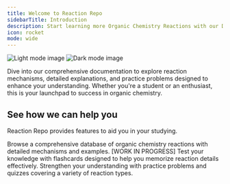 ```yaml
---
title: Welcome to Reaction Repo
sidebarTitle: Introduction
description: Start learning more Organic Chemistry Reactions with our Documentation!
icon: rocket
mode: wide
---
```



<Frame>
  <img src="/images/image.png" className="block dark:hidden" alt="Light mode image" />
  <img src="/images/img.png" className="hidden dark:block" alt="Dark mode image" />
</Frame>

Dive into our comprehensive documentation to explore reaction mechanisms, detailed explanations, and practice problems designed to enhance your understanding. Whether you're a student or an enthusiast, this is your launchpad to success in organic chemistry.

## See how we can help you

Reaction Repo provides features to aid you in your studying.

<CardGroup cols={3}>
  <Card
    title="Explore Reactions"
    icon="flask"
  >
    Browse a comprehensive database of organic chemistry reactions with detailed mechanisms and examples.
  </Card>
  <Card
    title="Interactive Flashcards"
    icon="brain"
  >
    [WORK IN PROGRESS] Test your knowledge with flashcards designed to help you memorize reaction details effectively.
  </Card>
  <Card
    title="Practice Problems"
    icon="book-open"
  >
    Strengthen your understanding with practice problems and quizzes covering a variety of reaction types.
  </Card>
</CardGroup>

<br />
<br />

<Banner />